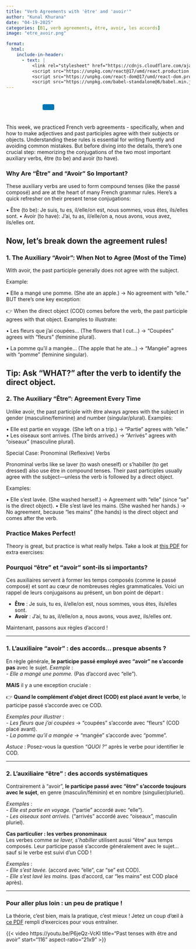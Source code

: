 ```yaml
---
title: "Verb Agreements with 'être' and 'avoir'"
author: "Kunal Khurana"
date: "04-19-2025"
categories: [B1, verb agreements, être, avoir, les accords]
image: "etre_avoir.png"

format:
  html:
    include-in-header:
      - text: |
          <link rel="stylesheet" href="https://cdnjs.cloudflare.com/ajax/libs/font-awesome/6.0.0/css/all.min.css">
          <script src="https://unpkg.com/react@17/umd/react.production.min.js"></script>
          <script src="https://unpkg.com/react-dom@17/umd/react-dom.production.min.js"></script>
          <script src="https://unpkg.com/babel-standalone@6/babel.min.js"></script>
---
```


::: {style="text-align: left; padding: 10px;"}
<a href="mailto:frenchwithkunal@gmail.com" target="_blank" style="margin: 0 10px; color: #000;"><i class="fas fa-envelope fa-lg"></i></a> <a href="https://www.instagram.com/frenchwithkunal" target="_blank" style="margin: 0 10px; color: #E1306C;"><i class="fab fa-instagram fa-lg"></i></a> <a href="https://frenchwithkunal.ca" target="_blank" style="margin: 0 10px; color: #0077b5;"><i class="fas fa-globe fa-lg"></i></a> <a href="https://whatsapp.com/channel/0029Vb57n2e7dmegpjYpyi3V" target="_blank" style="margin: 0 10px; color: #25D366;"><i class="fab fa-whatsapp fa-lg"></i></a> <button onclick="copyLink()" style="background-color: #0077b5; color: white; padding: 8px 16px; border: none; border-radius: 4px; cursor: pointer; margin-left: 10px;"> <i class="fas fa-copy"></i> </button> [Link copied!]{#copy-message style="margin-left: 10px; color: green; display: none;"}
:::

::: {#react-root}
:::

```{=html}
<script type="text/babel">
 const ProfilePage = () => {
  const { useState, useEffect } = React;
  const [redirectCounter, setRedirectCounter] = useState(4);
  const [isRedirecting, setIsRedirecting] = useState(false);

  const isFrench = document.documentElement.lang === "fr";

  const translations = {
    noAccess: isFrench 
      ? "Vous n'avez pas accès à cette page."
      : "You don't have access to this page.",
    subscribe: isFrench
      ? "Veuillez vous abonner pour obtenir l'accès."
      : "Please subscribe to gain access.",
    redirecting: isFrench
      ? `Redirection vers la page d'abonnement dans ${redirectCounter} secondes...`
      : `Redirecting to subscription page in ${redirectCounter} seconds...`
  };

  const refreshToken = async () => {
    const storedRefreshToken = localStorage.getItem("refreshToken");

    if (!storedRefreshToken) {
      window.location.href = "/login.html";
      return null;
    }

    try {
      const response = await fetch("https://frenchwithkunal-cdf6ea3f88ce.herokuapp.com/api/v1/auth/refresh-token", {
        method: "POST",
        headers: {
          "Content-Type": "application/json",
        },
        body: JSON.stringify({ refreshToken: storedRefreshToken }),
      });

      if (!response.ok) {
        localStorage.removeItem("accessToken");
        localStorage.removeItem("refreshToken");
        window.location.href = "/login.html";
        return null;
      }

      const data = await response.json();
      localStorage.setItem("accessToken", data.accessToken);
      return data.accessToken;
    } catch (error) {
      localStorage.removeItem("accessToken");
      localStorage.removeItem("refreshToken");
      window.location.href = "/login.html";
      return null;
    }
  };

  const fetchWithAuth = async (url, options = {}) => {
    let accessToken = localStorage.getItem("accessToken");

    options.headers = {
      ...options.headers,
      Authorization: `Bearer ${accessToken}`,
      "Content-Type": "application/json",
    };

    let response = await fetch(url, options);

    if (response.status === 401) {
      console.log("Access token expired, attempting to refresh...");

      // Refresh token
      accessToken = await refreshToken();

      if (!accessToken) return null;

      options.headers.Authorization = `Bearer ${accessToken}`;
      response = await fetch(url, options);
    }

    return response.json();
  };

  const showNoAccessMessage = () => {
    setIsRedirecting(true);
    
    const noAccessMessage = `
      <div style="text-align: center; padding: 20px;">
        <h2>${translations.noAccess}</h2>
        <p>${translations.subscribe}</p>
        <p>${translations.redirecting}</p>
      </div>
    `;
    document.body.innerHTML = noAccessMessage;
    
    // Start countdown and redirect
    const redirectInterval = setInterval(() => {
      setRedirectCounter((prev) => {
        const newCounter = prev - 1;
        if (newCounter <= 0) {
          clearInterval(redirectInterval);
          window.location.href = "https://frenchwithkunal.ca/payment.html";
        }
        
        // Update the countdown text
        const countdownElement = document.querySelector('p:last-child');
        if (countdownElement) {
          countdownElement.textContent = isFrench
            ? `Redirection vers la page d'abonnement dans ${newCounter} secondes...`
            : `Redirecting to subscription page in ${newCounter} seconds...`;
        }
        
        return newCounter;
      });
    }, 1000);
  };

  useEffect(() => {
    const storedToken = localStorage.getItem('accessToken');

    if(!storedToken) {
      showNoAccessMessage();
    } else {
      const fetchData = async() => {
        const data = await fetchWithAuth("https://frenchwithkunal-cdf6ea3f88ce.herokuapp.com/api/v1/auth/me", {
          method: "POST",
        });

        if (data && data.data && data.data.hasAccess) {
          console.log(data);
        } else {
          showNoAccessMessage();
        }
      };
      fetchData();
    }
  }, []);

  return (
    <div></div>
  );
};

ReactDOM.render(
  <ProfilePage />,
  document.getElementById('react-root')
);
 </script>
```

::: {.content-visible when-profile="english"}
This week, we practiced French verb agreements - specifically, when and how to make adjectives and past participles agree with their subjects or objects. Understanding these rules is essential for writing fluently and avoiding common mistakes. But before diving into the details, there’s one crucial step: memorizing the conjugations of the two most important auxiliary verbs, être (to be) and avoir (to have).

### Why Are "Être" and "Avoir" So Important?

These auxiliary verbs are used to form compound tenses (like the passé composé) and are at the heart of many French grammar rules. Here’s a quick refresher on their present tense conjugations:

• Être (to be): Je suis, tu es, il/elle/on est, nous sommes, vous êtes, ils/elles sont. • Avoir (to have): J’ai, tu as, il/elle/on a, nous avons, vous avez, ils/elles ont.

## Now, let’s break down the agreement rules!

### 1. The Auxiliary "Avoir": When Not to Agree (Most of the Time)

With avoir, the past participle generally does not agree with the subject.

Example:

• Elle a mangé une pomme. (She ate an apple.) → No agreement with "elle." BUT there’s one key exception:

👉 When the direct object (COD) comes before the verb, the past participle agrees with that object. Examples to illustrate:

• Les fleurs que j’ai coupées... (The flowers that I cut...) → "Coupées" agrees with "fleurs" (feminine plural).

• La pomme qu’il a mangée... (The apple that he ate...) → "Mangée" agrees with "pomme" (feminine singular).

## Tip: Ask "WHAT?" after the verb to identify the direct object.

### 2. The Auxiliary "Être": Agreement Every Time

Unlike avoir, the past participle with être always agrees with the subject in gender (masculine/feminine) and number (singular/plural). Examples:

• Elle est partie en voyage. (She left on a trip.) → "Partie" agrees with "elle." • Les oiseaux sont arrivés. (The birds arrived.) → "Arrivés" agrees with "oiseaux" (masculine plural).

Special Case: Pronominal (Reflexive) Verbs

Pronominal verbs like se laver (to wash oneself) or s’habiller (to get dressed) also use être in compound tenses. Their past participles usually agree with the subject—unless the verb is followed by a direct object.

Examples:

• Elle s’est lavée. (She washed herself.) → Agreement with "elle" (since "se" is the direct object). • Elle s’est lavé les mains. (She washed her hands.) → No agreement, because "les mains" (the hands) is the direct object and comes after the verb.

### Practice Makes Perfect!

Theory is great, but practice is what really helps. Take a look at [this PDF](https://drive.google.com/file/d/1L3pKB22wmXcrTeMztQPvS6_dRkjOx_NQ/view?usp=drive_link) for extra exercises:
:::

::: {.content-visible when-profile="french"}
### Pourquoi "être" et "avoir" sont-ils si importants?

Ces auxiliaires servent à former les temps composés (comme le passé composé) et sont au cœur de nombreuses règles grammaticales. Voici un rappel de leurs conjugaisons au présent, un bon point de départ :

-   **Être** : Je suis, tu es, il/elle/on est, nous sommes, vous êtes, ils/elles sont.\
-   **Avoir** : J’ai, tu as, il/elle/on a, nous avons, vous avez, ils/elles ont.

Maintenant, passons aux règles d’accord !

------------------------------------------------------------------------

### 1. L’auxiliaire **"avoir"** : des accords… presque absents ?

En règle générale, **le participe passé employé avec "avoir" ne s’accorde pas** avec le sujet. *Exemple* :\
- *Elle a mangé une pomme.* (Pas d’accord avec "elle").

**MAIS** il y a une exception cruciale :

👉 **Quand le complément d’objet direct (COD) est placé avant le verbe**, le participe passé s’accorde avec ce COD.

*Exemples pour illustrer* :\
- *Les fleurs que j’ai coupées* → "coupées" s’accorde avec "fleurs" (COD placé avant).\
- *La pomme qu’il a mangée* → "mangée" s’accorde avec "pomme".

*Astuce* : Posez-vous la question *"QUOI ?"* après le verbe pour identifier le COD.

------------------------------------------------------------------------

### 2. L’auxiliaire **"être"** : des accords systématiques

Contrairement à "avoir", **le participe passé avec "être" s’accorde toujours avec le sujet**, en genre (masculin/féminin) et en nombre (singulier/pluriel).

*Exemples* :\
- *Elle est partie en voyage.* ("partie" accordé avec "elle").\
- *Les oiseaux sont arrivés.* ("arrivés" accordé avec "oiseaux", masculin pluriel).

**Cas particulier : les verbes pronominaux**\
Les verbes comme *se laver, s’habiller* utilisent aussi "être" aux temps composés. Leur participe passé s’accorde généralement avec le sujet… sauf si le verbe est suivi d’un COD !

*Exemples* :\
- *Elle s’est lavée.* (accord avec "elle", car "se" est COD).\
- *Elle s’est lavé les mains.* (pas d’accord, car "les mains" est COD placé après).

------------------------------------------------------------------------

### Pour aller plus loin : un peu de pratique !

La théorie, c’est bien, mais la pratique, c’est mieux ! Jetez un coup d’œil à [ce PDF](https://drive.google.com/file/d/1L3pKB22wmXcrTeMztQPvS6_dRkjOx_NQ/view?usp=drive_link) rempli d’exercices pour vous entraîner.
:::

{{< video https://youtu.be/P6jeQz-VcKI title="Past tenses with être and avoir" start="116" aspect-ratio="21x9" >}}